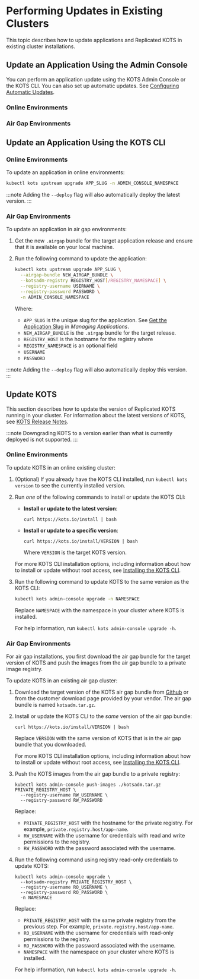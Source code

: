 
# Performing Updates in Existing Clusters

This topic describes how to update applications and Replicated KOTS in existing cluster installations.

## Update an Application Using the Admin Console

You can perform an application update using the KOTS Admin Console or the KOTS CLI. You can also set up automatic updates. See [Configuring Automatic Updates](/enterprise/updating-apps).

### Online Environments

<AdminConsole/>

### Air Gap Environments

<AdminConsoleAirGap/>

## Update an Application Using the KOTS CLI

### Online Environments

To update an application in online environments:

```bash
kubectl kots upstream upgrade APP_SLUG -n ADMIN_CONSOLE_NAMESPACE
```

:::note
Adding the `--deploy` flag will also automatically deploy the latest version.
:::

### Air Gap Environments

To update an application in air gap environments:

1. Get the new `.airgap` bundle for the target application release and ensure that it is available on your local machine.

1. Run the following command to update the application:

    ```bash
    kubectl kots upstream upgrade APP_SLUG \
      --airgap-bundle NEW_AIRGAP_BUNDLE \
      --kotsadm-registry REGISTRY_HOST[/REGISTRY_NAMESPACE] \
      --registry-username USERNAME \
      --registry-password PASSWORD \
      -n ADMIN_CONSOLE_NAMESPACE
    ```
    Where:
    * `APP_SLUG` is the unique slug for the application. See [Get the Application Slug](/vendor/vendor-portal-manage-app#slug) in _Managing Applications_.
    * `NEW_AIRGAP_BUNDLE` is the `.airgap` bundle for the target release.
    * `REGISTRY_HOST` is the hostname for the registry where 
    * `REGISTRY_NAMESPACE` is an optional field 
    * `USERNAME`
    * `PASSWORD`

:::note
Adding the `--deploy` flag will also automatically deploy this version.
:::

## Update KOTS

This section describes how to update the version of Replicated KOTS running in your cluster. For information about the latest versions of KOTS, see [KOTS Release Notes](/release-notes/rn-app-manager).

:::note
Downgrading KOTS to a version earlier than what is currently deployed is not supported.
:::

### Online Environments

To update KOTS in an online existing cluster:

1. (Optional) If you already have the KOTS CLI installed, run `kubectl kots version` to see the currently installed version.

1. Run _one_ of the following commands to install or update the KOTS CLI:

    - **Install or update to the latest version**:

      ```
      curl https://kots.io/install | bash
      ```

    - **Install or update to a specific version**:

      ```
      curl https://kots.io/install/VERSION | bash
      ```
      Where `VERSION` is the target KOTS version.

    For more KOTS CLI installation options, including information about how to install or update without root access, see [Installing the KOTS CLI](/reference/kots-cli-getting-started).

1. Run the following command to update KOTS to the same version as the KOTS CLI:

   ```bash
   kubectl kots admin-console upgrade -n NAMESPACE
   ```
   Replace `NAMESPACE` with the namespace in your cluster where KOTS is installed.

   For help information, run `kubectl kots admin-console upgrade -h`.

### Air Gap Environments

For air gap installations, you first download the air gap bundle for the target version of KOTS and push the images from the air gap bundle to a private image registry.

To update KOTS in an existing air gap cluster:

1. Download the target version of the KOTS air gap bundle from [Github](https://github.com/replicatedhq/kots/releases) or from the customer download page provided by your vendor. The air gap bundle is named `kotsadm.tar.gz`.

1. Install or update the KOTS CLI to the _same_ version of the air gap bundle:

   ```
   curl https://kots.io/install/VERSION | bash
   ```
   Replace `VERSION` with the same version of KOTS that is in the air gap bundle that you downloaded.

   For more KOTS CLI installation options, including information about how to install or update without root access, see [Installing the KOTS CLI](/reference/kots-cli-getting-started).

1. Push the KOTS images from the air gap bundle to a private registry:

    ```
    kubectl kots admin-console push-images ./kotsadm.tar.gz PRIVATE_REGISTRY_HOST \
      --registry-username RW_USERNAME \
      --registry-password RW_PASSWORD
    ```
    Replace:
    * `PRIVATE_REGISTRY_HOST` with the hostname for the private registry. For example, `private.registry.host/app-name`.
    * `RW_USERNAME` with the username for credentials with read and write permissions to the registry.
    * `RW_PASSWORD` with the password associated with the username. 

1. Run the following command using registry read-only credentials to update KOTS:

    ```
    kubectl kots admin-console upgrade \
      --kotsadm-registry PRIVATE_REGISTRY_HOST \
      --registry-username RO_USERNAME \
      --registry-password RO_PASSWORD \
      -n NAMESPACE
    ```
    Replace:
    * `PRIVATE_REGISTRY_HOST` with the same private registry from the previous step. For example, `private.registry.host/app-name`.
    * `RO_USERNAME` with the username for credentials with read-only permissions to the registry.
    * `RO_PASSWORD` with the password associated with the username.
    * `NAMESPACE` with the namespace on your cluster where KOTS is installed.

    For help information, run `kubectl kots admin-console upgrade -h`. 